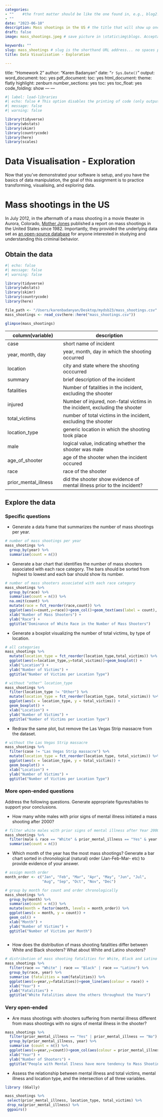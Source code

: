 ```yaml
---
categories: 
- ""    #the front matter should be like the one found in, e.g., blog2.md. It cannot be like the normal Rmd we used
- ""
date: "2023-06-10"
description: Mass shootings in the US # the title that will show up once someone gets to this page
draft: false
image: mass_shootings.jpeg # save picture in \static\img\blogs. Acceptable formats= jpg, jpeg, or png . Your iPhone pics wont work

keywords: ""
slug: mass_shootings # slug is the shorthand URL address... no spaces plz
title: Data Visualisation - Exploration

---
```

title: "Homework 2"
author: "Karen Badanyan"
date: "`r Sys.Date()`"
output:
  word_document:
    toc: yes
  pdf_document:
    toc: yes
  html_document:
    theme: flatly
    highlight: zenburn
    number_sections: yes
    toc: yes
    toc_float: yes
    code_folding: show
---
---

```r
#| label: load-libraries
#| echo: false # This option disables the printing of code (only output is displayed).
#| message: false
#| warning: false

library(tidyverse)
library(wbstats)
library(skimr)
library(countrycode)
library(here)
library(scales)
```

# Data Visualisation - Exploration

Now that you've demonstrated your software is setup, and you have the basics of data manipulation, the goal of this assignment is to practice transforming, visualising, and exploring data.

# Mass shootings in the US

In July 2012, in the aftermath of a mass shooting in a movie theater in Aurora, Colorado, [Mother Jones](https://www.motherjones.com/politics/2012/07/mass-shootings-map/) published a report on mass shootings in the United States since 1982. Importantly, they provided the underlying data set as [an open-source database](https://www.motherjones.com/politics/2012/12/mass-shootings-mother-jones-full-data/) for anyone interested in studying and understanding this criminal behavior.

## Obtain the data

```r
#| echo: false
#| message: false
#| warning: false

library(tidyverse)
library(wbstats)
library(skimr)
library(countrycode)
library(here)

file_path <- "/Users/karenbadanyan/Desktop/mydsb23/mass_shootings.csv"
mass_shootings <- read_csv(here::here("mass_shootings.csv"))

glimpse(mass_shootings)
```

| column(variable)     | description                                                                 |
|--------------------------|----------------------------------------------|
| case                 | short name of incident                                                      |
| year, month, day     | year, month, day in which the shooting occurred                             |
| location             | city and state where the shooting occcurred                                 |
| summary              | brief description of the incident                                           |
| fatalities           | Number of fatalities in the incident, excluding the shooter                 |
| injured              | Number of injured, non-fatal victims in the incident, excluding the shooter |
| total_victims        | number of total victims in the incident, excluding the shooter              |
| location_type        | generic location in which the shooting took place                           |
| male                 | logical value, indicating whether the shooter was male                      |
| age_of_shooter       | age of the shooter when the incident occured                                |
| race                 | race of the shooter                                                         |
| prior_mental_illness | did the shooter show evidence of mental illness prior to the incident?      |

## Explore the data

### Specific questions

-   Generate a data frame that summarizes the number of mass shootings per year.

```r
# number of mass shootings per year
mass_shootings %>%
  group_by(year) %>%
  summarise(count = n())

```

-   Generate a bar chart that identifies the number of mass shooters associated with each race category. The bars should be sorted from highest to lowest and each bar should show its number.

```r
# number of mass shooters associated with each race category
mass_shootings %>%
  group_by(race) %>%
  summarise(count = n()) %>%
  na.omit(count) %>%
  mutate(race = fct_reorder(race,count)) %>%
  ggplot(aes(x=count,y=race))+geom_col()+geom_text(aes(label = count), vjust = -0.5, color = "red", size = 4) + 
  xlab("Number of Mass Shooters") +
  ylab("Race") +
  ggtitle("Dominance of White Race in the Number of Mass Shooters")
```

-   Generate a boxplot visualizing the number of total victims, by type of location.

```r
# all categories
mass_shootings %>%
  mutate(location_type = fct_reorder(location_type,total_victims)) %>%
  ggplot(aes(x=location_type,y=total_victims))+geom_boxplot() +
  xlab("Location") +
  ylab("Number of Victims") +
  ggtitle("Number of Victims per Location Type")

# without "other" location_type
mass_shootings %>%
  filter(location_type != "Other") %>%
  mutate(location_type = fct_reorder(location_type, total_victims)) %>%
  ggplot(aes(x = location_type, y = total_victims)) +
  geom_boxplot() +
  xlab("Location") +
  ylab("Number of Victims") +
  ggtitle("Number of Victims per Location Type")
```


-   Redraw the same plot, but remove the Las Vegas Strip massacre from the dataset.

```r
# without the Las Vegas Strip massacre
mass_shootings %>%
  filter(case != "Las Vegas Strip massacre") %>%
  mutate(location_type = fct_reorder(location_type, total_victims)) %>%
  ggplot(aes(x = location_type, y = total_victims)) +
  geom_boxplot() +
  xlab("Location") +
  ylab("Number of Victims") +
  ggtitle("Number of Victims per Location Type")
```

### More open-ended questions

Address the following questions. Generate appropriate figures/tables to support your conclusions.

-   How many white males with prior signs of mental illness initiated a mass shooting after 2000?

```r
# filter white males with prior signs of mental illness after Year 2000
mass_shootings %>%
  filter(male & race == "White" & prior_mental_illness == "Yes" & year >  2000) %>%
  summarise(count = n())
```

-   Which month of the year has the most mass shootings? Generate a bar chart sorted in chronological (natural) order (Jan-Feb-Mar- etc) to provide evidence of your answer.

```r
# assign month order
month_order <- c("Jan", "Feb", "Mar", "Apr", "May", "Jun", "Jul",
                 "Aug", "Sep", "Oct", "Nov", "Dec")

# group by month for count and order chronologically
mass_shootings %>%
  group_by(month) %>%
  summarise(count = n()) %>%
  mutate(month = factor(month, levels = month_order)) %>%
  ggplot(aes(x = month, y = count)) +
  geom_col() +
  xlab("Month") +
  ylab("Number of Victims") +
  ggtitle("Number of Victims per Month")
  
```

-   How does the distribution of mass shooting fatalities differ between White and Black shooters? What about White and Latino shooters?

```r
# distribution of mass shooting fatalities for White, Black and Latino
mass_shootings %>%
  filter(race == "White" | race == "Black" | race == "Latino") %>%
  group_by(race, year) %>%
  summarise (fatalities = sum(fatalities)) %>%
  ggplot(aes(x=year,y=fatalities))+geom_line(aes(colour = race)) +
  xlab("Year") +
  ylab("Fatalities") +
  ggtitle("White Fatalities above the others throughout the Years")

```

### Very open-ended

-   Are mass shootings with shooters suffering from mental illness different from mass shootings with no signs of mental illness in the shooter?

```r
mass_shootings %>%
  filter(prior_mental_illness == "Yes" | prior_mental_illness == "No") %>%
  group_by(prior_mental_illness, year) %>%
  summarise (count = n()) %>%
  ggplot(aes(x=year,y=count))+geom_col(aes(colour = prior_mental_illness)) +
  xlab("Year") +
  ylab("Number of Shooters") +
  ggtitle("People with Mental Ilness have more tendency to Mass Shootings")
```

-   Assess the relationship between mental illness and total victims, mental illness and location type, and the intersection of all three variables.

```r
library (GGally)

mass_shootings %>%
 select(prior_mental_illness, location_type, total_victims) %>%
 drop_na(prior_mental_illness) %>%
 ggpairs()

```